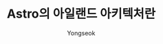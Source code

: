 ---
title: 'Astro의 아일랜드 아키텍처란'
description: 'Astro로 블로그를 만들었는데 알아야하지 않을까?'
author: 'Yongseok'
pubDate: 'Jan 23 2024'
isSolved: false
---